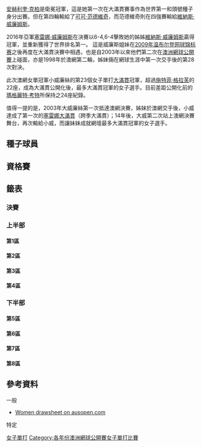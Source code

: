 {{inappropriate tone|time=2017-01-29T07:37:31+00:00}}
{{unreferenced|time=2017-01-29T07:36:53+00:00}}
{{Infobox Tennis Grand Slam events|2017|澳洲網球公開賽|
| champ  = {{flagicon|USA}} [[塞雷娜·威廉姆斯|塞雷娜·威廉姆斯]]
| runner = {{flagicon|USA}} [[维纳斯·威廉姆斯|维纳斯·威廉姆斯]]
| score = 6–4, 6–4
| before_name = 澳洲網球公開賽女子單打比賽
| after_name = 澳洲網球公開賽女子單打比賽}}

{{main|2017年澳洲網球公開賽}}

[[安赫利奎·克柏|安赫利奎·克柏]]是衛冕冠軍，這是她第一次在大滿貫賽事作為世界第一和頭號種子身分出賽。但在第四輪輸給了[[可可·范德維奇|可可·范德維奇]]，而范德維奇則在四強賽輸給[[維納斯·威廉姆斯|維納斯·威廉姆斯]]。 

2016年亞軍[[塞雷娜·威廉姆斯|塞雷娜·威廉姆斯]]在決賽以6-4,6-4擊敗她的姊姊[[維納斯·威廉姆斯|維納斯·威廉姆斯]]贏得冠軍，並重新獲得了世界排名第一。 這是威廉斯姐妹在[[2009年温布尔登网球锦标赛|2009年温布尔登网球锦标赛]]之後再度在大滿貫決賽中相遇，也是自2003年以來他們第二次在[[澳洲網球公開賽|澳洲網球公開賽]]上碰面，亦是1998年於澳網第二輪，姊妹倆在網球生涯中第一次交手後的第28次對決。

此次澳網女單冠軍小威廉絲的第23個女子單打[[大滿貫|大滿貫]]冠軍，超過[[施特菲·格拉芙|施特菲·格拉芙]]的22座，成為大滿貫公開化後，最多大滿貫冠軍的女子選手。目前差距公開化前的[[瑪格麗特·考特|瑪格麗特·考特]]所保持之24座紀錄。

值得一提的是，2003年大威廉絲第一次抵達澳網決賽，姊妹於澳網交手後，小威達成了第一次的[[塞雷娜大滿貫|塞雷娜大滿貫]]（跨季大滿貫）；14年後，大威第二次站上澳網決賽舞台，再次輸給小威，而讓妹妹成就網壇最多大滿貫冠軍的女子選手。

== 種子球員 ==
{{columns-list|2|
{{seeds|1|1}} {{flagicon|GER}} [[安赫利奎·克柏|安赫利奎·克柏]] ''(第四輪)''
{{seeds|2|8}} {{flagicon|USA}} '''[[塞雷娜·威廉姆斯|塞雷娜·威廉姆斯]]''' '''(冠軍)'''
{{seeds|3|6}} {{flagicon|POL}} [[阿格涅什卡·拉德萬斯卡|阿格涅什卡·拉德萬斯卡]] ''(第二輪)''
{{seeds|4|3}} {{flagicon|ROU}} [[西莫娜·哈莉普|西莫娜·哈莉普]] ''(第一輪)''
{{seeds|5|5}} {{flagicon|CZE}} [[卡羅萊娜·普利斯科娃|卡羅萊娜·普利斯科娃]] ''(八強)''
{{seeds|6|7}} {{flagicon|SVK}} [[多米尼卡·席布可娃|多米尼卡·席布可娃]] ''(第三輪)''
{{seeds|7|2}} {{flagicon|ESP}} [[加比涅·穆古魯薩|加比涅·穆古魯薩]] ''(八強)
{{seeds|8|4}} {{flagicon|RUS}} [[斯維特拉娜·庫茲涅佐娃|斯維特拉娜·庫茲涅佐娃]] ''(第四輪)''
{{seeds|9|7}} {{flagicon|GBR}} [[約翰娜·康塔|約翰娜·康塔]] ''(八強)
{{seeds|10|2}} {{flagicon|ESP}} [[卡拉·蘇亞雷斯·納凡諾|卡拉·蘇亞雷斯·納凡諾]] ''(第二輪)''
{{seeds|11|4}} {{flagicon|UKR}} [[伊莉娜·斯維托莉娜|伊莉娜·斯維托莉娜]] ''(第三輪)''
{{seeds|12|5}} {{flagicon|SUI}} [[迪美雅·芭辛絲姬|迪美雅·芭辛絲姬]] ''(第三輪)''
{{seeds|13|3}} {{flagicon|USA}} [[維納斯·威廉姆斯|維納斯·威廉姆斯]] ''(亞軍)''
{{seeds|14|6}} {{flagicon|RUS}} [[艾蓮娜·費絲蓮娜|艾蓮娜·費絲蓮娜]] ''(第三輪)''
{{seeds|15|1}} {{flagicon|ITA}} [[羅貝塔·文琪|羅貝塔·文琪]] ''(第一輪)''
{{seeds|16|8}} {{flagicon|CZE}} [[巴博拉·斯特里科娃|巴博拉·斯特里科娃]] ''(第四輪)''

{{seeds|17|7}} {{flagicon|DEN}} [[卡洛琳·瓦芝妮雅琪|卡洛琳·瓦芝妮雅琪]] ''(第三輪)''
{{seeds|18|6}} {{flagicon|AUS}} [[薩曼莎·斯托瑟|薩曼莎·斯托瑟]] ''(第一輪)''
{{seeds|19|3}} {{flagicon|NED}} [[基基·貝爾騰斯|基基·貝爾騰斯]] ''(第一輪)''
{{seeds|20|2}} {{flagicon|CHN}} [[張帥|張帥]] ''(第二輪)''
{{seeds|21|8}} {{flagicon|FRA}} [[卡羅琳·加西婭|卡羅琳·加西婭]] ''(第三輪)''
{{seeds|22|5}} {{flagicon|AUS}} [[達里婭·加夫里洛娃|達里婭·加夫里洛娃]] ''(第四輪)''
{{seeds|23|1}} {{flagicon|RUS}} [[黛莉亞·卡薩特金娜|黛莉亞·卡薩特金娜]] ''(第一輪)''
{{seeds|24|4}} {{flagicon|RUS}} [[安娜斯塔西亞·帕夫柳琴科娃|安娜斯塔西亞·帕夫柳琴科娃]] ''(八強)''
{{seeds|25|8}} {{flagicon|HUN}} [[蒂姆亞·巴波絲|蒂姆亞·巴波絲]] ''(第一輪)
{{seeds|26|4}} {{flagicon|GER}} [[蘿拉·西格蒙德|蘿拉·西格蒙德]] ''(第一輪)''
{{seeds|27|1}} {{flagicon|ROU}} [[伊琳娜-卡梅利亞·貝古|伊琳娜-卡梅利亞·貝古]] ''(第二輪)''
{{seeds|28|6}} {{flagicon|FRA}} [[阿莉澤·科內特|阿莉澤·科內特]] ''(第二輪)''
{{seeds|29|3}} {{flagicon|PUR}} [[莫妮卡·普格|莫妮卡·普格]] ''(第二輪)''
{{seeds|30|7}} {{flagicon|RUS}} [[葉卡捷琳娜·馬卡洛娃|葉卡捷琳娜·馬卡洛娃]] ''(第四輪)''
{{seeds|31|5}} {{flagicon|KAZ}} [[尤利婭·普丁塞瓦|尤利婭·普丁塞瓦]] ''(第二輪)''
{{seeds|32|2}} {{flagicon|LAT}} [[安娜絲塔西卓·希瓦妥娃|安娜絲塔西卓·希瓦妥娃]] ''(第三輪)''
}}

{{種子說明}}

== 資格賽 ==
{{main|2017年澳洲網球公開賽女子單打資格賽}}

== 籤表 ==
{{Draw key}}

=== 決賽 ===
{{8TeamBracket-Tennis3
| RD1=八強
| RD2=四強
| RD3=決賽
|team-width=175

|RD1-seed1=
|RD1-team1='''{{flagicon|USA}} [[可可·范德維奇|可可·范德維奇]]'''
|RD1-score1-1='''6'''
|RD1-score1-2='''6'''
|RD1-score1-3=
|RD1-seed2=7
|RD1-team2={{flagicon|ESP}} [[加比涅·穆古魯薩|加比涅·穆古魯薩]]
|RD1-score2-1=4
|RD1-score2-2=0
|RD1-score2-3=

|RD1-seed3=13
|RD1-team3='''{{flagicon|USA}} [[維納斯·威廉姆斯|維納斯·威廉姆斯]]'''
|RD1-score3-1='''6'''
|RD1-score3-2='''7<sup>7</sup>'''
|RD1-score3-3=
|RD1-seed4=24
|RD1-team4={{nowrap|{{flagicon|RUS}} [[安娜斯塔西亞·帕夫柳琴科娃|安娜斯塔西亞·帕夫柳琴科娃]]}}
|RD1-score4-1=4
|RD1-score4-2=6<sup>3</sup>
|RD1-score4-3=

|RD1-seed5=5
|RD1-team5={{flagicon|CZE}} [[卡羅萊娜·普利斯科娃|卡羅萊娜·普利斯科娃]]
|RD1-score5-1=4
|RD1-score5-2='''6'''
|RD1-score5-3=4
|RD1-seed6=
|RD1-team6='''{{nowrap|{{flagicon|CRO}} [[米里亞娜·魯西琪-巴羅尼|米里亞娜·魯西琪-巴羅尼]]}}'''
|RD1-score6-1='''6'''
|RD1-score6-2=3
|RD1-score6-3='''6'''

|RD1-seed7=9
|RD1-team7={{flagicon|GBR}} [[約翰娜·康塔|約翰娜·康塔]]
|RD1-score7-1=2
|RD1-score7-2=3
|RD1-score7-3=
|RD1-seed8=2
|RD1-team8='''{{flagicon|USA}} [[塞雷娜·威廉姆斯|塞雷娜·威廉姆斯]]'''
|RD1-score8-1='''6'''
|RD1-score8-2='''6'''
|RD1-score8-3=

|RD2-seed1=
|RD2-team1={{flagicon|USA}} [[可可·范德維奇|可可·范德維奇]]
|RD2-score1-1='''7<sup>7</sup>'''
|RD2-score1-2=2
|RD2-score1-3=3
|RD2-seed2=13
|RD2-team2='''{{flagicon|USA}} [[維納斯·威廉姆斯|維納斯·威廉姆斯]]'''
|RD2-score2-1=6<sup>3</sup>
|RD2-score2-2='''6'''
|RD2-score2-3='''6'''

|RD2-seed3=
|RD2-team3={{nowrap|{{flagicon|CRO}} [[米里亞娜·魯西琪-巴羅尼|米里亞娜·魯西琪-巴羅尼]]}}
|RD2-score3-1=2
|RD2-score3-2=1
|RD2-score3-3=
|RD2-seed4=2
|RD2-team4='''{{flagicon|USA}} [[塞雷娜·威廉姆斯|塞雷娜·威廉姆斯]]'''
|RD2-score4-1='''6'''
|RD2-score4-2='''6'''
|RD2-score4-3=

|RD3-seed1=13
|RD3-team1={{flagicon|USA}} [[維納斯·威廉姆斯|維納斯·威廉姆斯]]
|RD3-score1-1=4
|RD3-score1-2=4
|RD3-score1-3=
|RD3-seed2=2
|RD3-team2='''{{flagicon|USA}} [[塞雷娜·威廉姆斯|塞雷娜·威廉姆斯]]'''
|RD3-score2-1='''6'''
|RD3-score2-2='''6'''
|RD3-score2-3=
}}
=== 上半部 ===

==== 第1區 ====
{{16TeamBracket-Compact-Tennis3
| RD1=第一輪
| RD2=第二輪
| RD3=第三輪
| RD4=第四輪

| RD1-seed01=1
| RD1-team01='''{{flagicon|GER}} [[安赫利奎·克柏|安赫利奎·克柏]]'''
| RD1-score01-1='''6'''
| RD1-score01-2=5
| RD1-score01-3='''6'''
| RD1-seed02=
| RD1-team02={{flagicon|UKR}} [[莉希亞·朱蓮科|莉希亞·朱蓮科]]
| RD1-score02-1=2
| RD1-score02-2='''7'''
| RD1-score02-3=2

| RD1-seed03=Q
| RD1-team03={{flagicon|JPN}} [[穂積繪莉|穂積繪莉]]
| RD1-score03-1=5
| RD1-score03-2=6<sup>6</sup>
| RD1-score03-3=
| RD1-seed04=
| RD1-team04='''{{flagicon|GER}} [[Carina_Witthöft|C Witthöft]]'''
| RD1-score04-1='''7'''
| RD1-score04-2='''7<sup>8</sup>'''
| RD1-score04-3=

| RD1-seed05=
| RD1-team05='''{{flagicon|CZE}} [[克莉絲緹娜·普利斯科娃|克莉絲緹娜·普利斯科娃]]'''
| RD1-score05-1='''6'''
| RD1-score05-2=2
| RD1-score05-3='''6'''
| RD1-seed06=
| RD1-team06={{flagicon|SUI}} [[維多莉亞·格魯比奇|維多莉亞·格魯比奇]]
| RD1-score06-1=3
| RD1-score06-2='''6'''
| RD1-score06-3=4

| RD1-seed07=
| RD1-team07={{flagicon|KAZ}} [[雅羅斯拉娃·施韋多娃|雅羅斯拉娃·施韋多娃]]
| RD1-score07-1='''7'''
| RD1-score07-2=3
| RD1-score07-3=4
| RD1-seed08=27
| RD1-team08='''{{flagicon|ROU}} [[伊琳娜-卡梅利亞·貝古|伊琳娜-卡梅利亞·貝古]]'''
| RD1-score08-1=5
| RD1-score08-2='''6'''
| RD1-score08-3='''6'''

| RD1-seed09=23
| RD1-team09={{flagicon|RUS}} [[黛莉亞·卡薩特金娜|黛莉亞·卡薩特金娜]]
| RD1-score09-1=0
| RD1-score09-2=6<sup>5</sup>
| RD1-score09-3=
| RD1-seed10=
| RD1-team10='''{{flagicon|CHN}} [[彭帥|彭帥]]'''
| RD1-score10-1='''6'''
| RD1-score10-2='''7<sup>7</sup>'''
| RD1-score10-3=

| RD1-seed11=
| RD1-team11={{flagicon|USA}} [[露意莎·基里科|露意莎·基里科]]
| RD1-score11-1=0
| RD1-score11-2=4
| RD1-score11-3=
| RD1-seed12=
| RD1-team12='''{{flagicon|CAN}} [[尤金妮·布夏德|尤金妮·布夏德]]'''
| RD1-score12-1='''6'''
| RD1-score12-2='''6'''
| RD1-score12-3=

| RD1-seed13=
| RD1-team13='''{{flagicon|FRA}} [[保琳·巴曼迪耶|保琳·巴曼迪耶]]'''
| RD1-score13-1='''7'''
| RD1-score13-2='''7'''
| RD1-score13-3=
| RD1-seed14=
| RD1-team14={{flagicon|JPN}} [[土居美咲|土居美咲]]
| RD1-score14-1=5
| RD1-score14-2=5
| RD1-score14-3=

| RD1-seed15=
| RD1-team15='''{{nowrap|{{flagicon|USA}} [[可可·范德維奇|可可·范德維奇]]}}'''
| RD1-score15-1='''6'''
| RD1-score15-2='''7<sup>7</sup>'''
| RD1-score15-3=
| RD1-seed16=15
| RD1-team16={{flagicon|ITA}} [[羅貝塔·文琪|羅貝塔·文琪]]
| RD1-score16-1=1
| RD1-score16-2=6<sup>3</sup>
| RD1-score16-3=

| RD2-seed01=1
| RD2-team01='''{{flagicon|GER}} [[安赫利奎·克柏|安赫利奎·克柏]]'''
| RD2-score01-1='''6'''
| RD2-score01-2=6<sup>3</sup>
| RD2-score01-3='''6'''
| RD2-seed02=
| RD2-team02={{flagicon|GER}} [[Carina_Witthöft|Carina Witthöft]]
| RD2-score02-1=2
| RD2-score02-2='''7<sup>7</sup>'''
| RD2-score02-3=2

| RD2-seed03=
| RD2-team03='''{{flagicon|CZE}} [[克莉絲緹娜·普利斯科娃|克莉絲緹娜·普利斯科娃]]'''
| RD2-score03-1='''6'''
| RD2-score03-2='''7<sup>10</sup>'''
| RD2-score03-3=
| RD2-seed04=27
| RD2-team04={{flagicon|ROU}} [[伊琳娜-卡梅利亞·貝古|伊琳娜-卡梅利亞·貝古]]
| RD2-score04-1=4
| RD2-score04-2=6<sup>8</sup>
| RD2-score04-3=

| RD2-seed05=
| RD2-team05={{flagicon|CHN}} [[彭帥|彭帥]]
| RD2-score05-1=6<sup>5</sup>
| RD2-score05-2=2
| RD2-score05-3=
| RD2-seed06=
| RD2-team06='''{{flagicon|CAN}} [[尤金妮·布夏德|尤金妮·布夏德]]'''
| RD2-score06-1='''7<sup>7</sup>'''
| RD2-score06-2='''6'''
| RD2-score06-3=

| RD2-seed07=
| RD2-team07={{flagicon|FRA}} [[保琳·巴曼迪耶|保琳·巴曼迪耶]]
| RD2-score07-1=4
| RD2-score07-2=6<sup>5</sup>
| RD2-score07-3=
| RD2-seed08=
| RD2-team08='''{{nowrap|{{flagicon|USA}} [[可可·范德維奇|可可·范德維奇]]}}'''
| RD2-score08-1='''6'''
| RD2-score08-2='''7<sup>7</sup>'''
| RD2-score08-3=

| RD3-seed01=1
| RD3-team01='''{{flagicon|GER}} [[安赫利奎·克柏|安赫利奎·克柏]]'''
| RD3-score01-1='''6'''
| RD3-score01-2='''6'''
| RD3-score01-3=
| RD3-seed02=
| RD3-team02={{flagicon|CZE}} [[克莉絲緹娜·普利斯科娃|克莉絲緹娜·普利斯科娃]]
| RD3-score02-1=0
| RD3-score02-2=4
| RD3-score02-3=

| RD3-seed03=
| RD3-team03={{flagicon|CAN}} [[尤金妮·布夏德|尤金妮·布夏德]]
| RD3-score03-1=4
| RD3-score03-2='''6'''
| RD3-score03-3=5
| RD3-seed04=
| RD3-team04='''{{nowrap|{{flagicon|USA}} [[可可·范德維奇|可可·范德維奇]]}}'''
| RD3-score04-1='''6'''
| RD3-score04-2=3
| RD3-score04-3='''7'''

| RD4-seed01=1
| RD4-team01={{flagicon|GER}} [[安赫利奎·克柏|安赫利奎·克柏]]
| RD4-score01-1=2
| RD4-score01-2=3
| RD4-score01-3=
| RD4-seed02=
| RD4-team02='''{{nowrap|{{flagicon|USA}} [[可可·范德維奇|可可·范德維奇]]}}'''
| RD4-score02-1='''6'''
| RD4-score02-2='''6'''
| RD4-score02-3=
}}

==== 第2區 ====
{{16TeamBracket-Compact-Tennis3
| RD1=第一輪
| RD2=第二輪
| RD3=第三輪
| RD4={{nowrap|第四輪}}

| RD1-seed01=10
| RD1-team01='''{{nowrap|{{flagicon|ESP}} [[卡拉·蘇亞雷斯·納凡諾|卡拉·蘇亞雷斯·納凡諾]]}}
| RD1-score01-1='''6'''
| RD1-score01-2='''6'''
| RD1-score01-3=
| RD1-seed02=
| RD1-team02={{flagicon|SVK}} [[亞娜·切佩洛娃|亞娜·切佩洛娃]]
| RD1-score02-1=2
| RD1-score02-2=2
| RD1-score02-3=

| RD1-seed03=
| RD1-team03={{flagicon|RUS}} [[Irina_Khromacheva|I Khromacheva]]
| RD1-score03-1=2
| RD1-score03-2=1
| RD1-score03-3=
| RD1-seed04=
| RD1-team04='''{{flagicon|ROU}} [[索拉納·克斯蒂|索拉納·克斯蒂]]
| RD1-score04-1='''6'''
| RD1-score04-2='''6'''
| RD1-score04-3=

| RD1-seed05=
| RD1-team05='''{{flagicon|USA}} [[艾莉森·芮絲克|艾莉森·芮絲克]]'''
| RD1-score05-1='''7'''
| RD1-score05-2='''6'''
| RD1-score05-3=
| RD1-seed06=
| RD1-team06={{flagicon|USA}} [[麥迪遜·布倫格爾|麥迪遜·布倫格爾]]
| RD1-score06-1=5
| RD1-score06-2=3
| RD1-score06-3=

| RD1-seed07=Q
| RD1-team07={{flagicon|BLR}} [[艾莉克珊德拉·薩諾維琪|艾莉克珊德拉·薩諾維琪]]
| RD1-score07-1=0
| RD1-score07-2=3
| RD1-score07-3=
| RD1-seed08=20
| RD1-team08='''{{flagicon|CHN}} [[張帥|張帥]]'''
| RD1-score08-1='''6'''
| RD1-score08-2='''6'''
| RD1-score08-3=

| RD1-seed09=32
| RD1-team09='''{{flagicon|LAT}} [[安娜絲塔西卓·希瓦妥娃|安娜絲塔西卓·希瓦妥娃]]
| RD1-score09-1='''6'''
| RD1-score09-2=0
| RD1-score09-3=
| RD1-seed10=
| RD1-team10={{flagicon|JPN}} [[日比野菜緒|日比野菜緒]]
| RD1-score10-1=4
| RD1-score10-2=0<sup>r</sup>
| RD1-score10-3=

| RD1-seed11=
| RD1-team11='''{{flagicon|SVK}} [[克里斯蒂娜·庫克娃|克里斯蒂娜·庫克娃]]'''
| RD1-score11-1='''6'''
| RD1-score11-2='''6'''
| RD1-score11-3=
| RD1-seed12=
| RD1-team12={{flagicon|USA}} [[姬絲汀娜·麥海爾|姬絲汀娜·麥海爾]]
| RD1-score12-1=4
| RD1-score12-2=0
| RD1-score12-3=

| RD1-seed13=
| RD1-team13='''{{flagicon|USA}} [[薩曼莎·克勞福德|薩曼莎·克勞福德]]'''
| RD1-score13-1=4
| RD1-score13-2='''6'''
| RD1-score13-3='''6'''
| RD1-seed14= 
| RD1-team14={{flagicon|USA}} [[勞倫·戴維斯|勞倫·戴維斯]]
| RD1-score14-1='''6'''
| RD1-score14-2=3
| RD1-score14-3=0

| RD1-seed15=
| RD1-team15={{flagicon|NZL}} [[瑪莉娜·伊蘭科維奇|瑪莉娜·伊蘭科維奇]]
| RD1-score15-1=5
| RD1-score15-2=4
| RD1-score15-3=
| RD1-seed16=7
| RD1-team16='''{{flagicon|ESP}} [[加比涅·穆古魯薩|加比涅·穆古魯薩]]'''
| RD1-score16-1='''7'''
| RD1-score16-2='''6'''
| RD1-score16-3=

| RD2-seed01=10
| RD2-team01={{nowrap|{{flagicon|ESP}} [[卡拉·蘇亞雷斯·納凡諾|卡拉·蘇亞雷斯·納凡諾]]}}
| RD2-score01-1=6<sup>1</sup>
| RD2-score01-2=3
| RD2-score01-3=
| RD2-seed02=
| RD2-team02='''{{flagicon|ROU}} [[索拉納·克斯蒂|索拉納·克斯蒂]]'''
| RD2-score02-1='''7<sup>7</sup>'''
| RD2-score02-2='''6'''
| RD2-score02-3=

| RD2-seed03=
| RD2-team03='''{{flagicon|USA}} [[艾莉森·芮絲克|艾莉森·芮絲克]]'''
| RD2-score03-1='''7<sup>9</sup>'''
| RD2-score03-2=4
| RD2-score03-3='''6'''
| RD2-seed04=20
| RD2-team04={{flagicon|CHN}} [[張帥|張帥]]
| RD2-score04-1=6<sup>7</sup>
| RD2-score04-2='''6'''
| RD2-score04-3=1

| RD2-seed05=32
| RD2-team05='''{{flagicon|LAT}} [[安娜絲塔西卓·希瓦妥娃|安娜絲塔西卓·希瓦妥娃]]'''
| RD2-score05-1='''6'''
| RD2-score05-2='''6'''
| RD2-score05-3=
| RD2-seed06=
| RD2-team06={{flagicon|SVK}} [[克里斯蒂娜·庫克娃|克里斯蒂娜·庫克娃]]
| RD2-score06-1=3
| RD2-score06-2=4
| RD2-score06-3=

| RD2-seed07=
| RD2-team07={{flagicon|USA}} [[薩曼莎·克勞福德|薩曼莎·克勞福德]]
| RD2-score07-1=5
| RD2-score07-2=4
| RD2-score07-3=
| RD2-seed08=7
| RD2-team08='''{{flagicon|ESP}} [[加比涅·穆古魯薩|加比涅·穆古魯薩]]'''
| RD2-score08-1='''7'''
| RD2-score08-2='''6'''
| RD2-score08-3=

| RD3-seed01=
| RD3-team01='''{{flagicon|ROU}} [[索拉納·克斯蒂|索拉納·克斯蒂]]'''
| RD3-score01-1='''6'''
| RD3-score01-2='''7<sup>7</sup>'''
| RD3-score01-3=
| RD3-seed02=
| RD3-team02={{flagicon|USA}} [[艾莉森·芮絲克|艾莉森·芮絲克]]
| RD3-score02-1=2
| RD3-score02-2=6<sup>2</sup>
| RD3-score02-3=

| RD3-seed03=32
| RD3-team03={{flagicon|LAT}} [[安娜絲塔西卓·希瓦妥娃|安娜絲塔西卓·希瓦妥娃]]
| RD3-score03-1=4
| RD3-score03-2=2
| RD3-score03-3=
| RD3-seed04=7
| RD3-team04='''{{flagicon|ESP}} [[加比涅·穆古魯薩|加比涅·穆古魯薩]]'''
| RD3-score04-1='''6'''
| RD3-score04-2='''6'''
| RD3-score04-3=

| RD4-seed01=
| RD4-team01={{flagicon|ROU}} [[索拉納·克斯蒂|索拉納·克斯蒂]]
| RD4-score01-1=2
| RD4-score01-2=3
| RD4-score01-3=
| RD4-seed02=7
| RD4-team02='''{{flagicon|ESP}} [[加比涅·穆古魯薩|加比涅·穆古魯薩]]'''
| RD4-score02-1='''6'''
| RD4-score02-2='''6'''
| RD4-score02-3=
}}
==== 第3區 ====
{{16TeamBracket-Compact-Tennis3
| RD1=第一輪
| RD2=第二輪
| RD3=第三輪
| RD4=第四輪

| RD1-seed01=4
| RD1-team01={{flagicon|ROU}} [[西莫娜·哈莉普|西莫娜·哈莉普]]
| RD1-score01-1=3
| RD1-score01-2=1
| RD1-score01-3=
| RD1-seed02=
| RD1-team02='''{{flagicon|USA}} [[謝爾比·羅傑斯|謝爾比·羅傑斯]]'''
| RD1-score02-1='''6'''
| RD1-score02-2='''6'''
| RD1-score02-3=

| RD1-seed03=WC
| RD1-team03='''{{flagicon|AUS}} [[阿什莉·巴蒂|阿什莉·巴蒂]]'''
| RD1-score03-1='''6'''
| RD1-score03-2='''7'''
| RD1-score03-3=
| RD1-seed04=
| RD1-team04={{flagicon|GER}} [[安妮卡·貝克|安妮卡·貝克]]
| RD1-score04-1=4
| RD1-score04-2=5
| RD1-score04-3=

| RD1-seed05=Q
| RD1-team05='''{{flagicon|GER}} [[莫娜·巴特爾|莫娜·巴特爾]]'''
| RD1-score05-1='''6'''
| RD1-score05-2='''7<sup>7</sup>'''
| RD1-score05-3=
| RD1-seed06=WC
| RD1-team06={{flagicon|AUS}} [[Destanee_Aiava|Destanee Aiava]]
| RD1-score06-1=3
| RD1-score06-2=6<sup>4</sup>
| RD1-score06-3=

| RD1-seed07=
| RD1-team07={{flagicon|ROU}} [[帕翠夏·瑪麗亞·蒂吉|帕翠夏·瑪麗亞·蒂吉]]
| RD1-score07-1=0
| RD1-score07-2=1
| RD1-score07-3=
| RD1-seed08=29
| RD1-team08='''{{flagicon|PUR}} [[莫妮卡·普格|莫妮卡·普格]]'''
| RD1-score08-1='''6'''
| RD1-score08-2='''6'''
| RD1-score08-3=

| RD1-seed09=19
| RD1-team09={{flagicon|NED}} [[基基·貝爾騰斯|基基·貝爾騰斯]]
| RD1-score09-1=5
| RD1-score09-2=6<sup>5</sup>
| RD1-score09-3=
| RD1-seed10=
| RD1-team10='''{{flagicon|USA}} [[瓦拉瓦拉·勒普琴科|瓦拉瓦拉·勒普琴科]]'''
| RD1-score10-1='''7'''
| RD1-score10-2='''7<sup>7</sup>'''
| RD1-score10-3=

| RD1-seed11=
| RD1-team11='''{{flagicon|CHN}} [[段瑩瑩|段瑩瑩]]'''
| RD1-score11-1='''6'''
| RD1-score11-2='''6'''
| RD1-score11-3=
| RD1-seed12=Q
| RD1-team12={{flagicon|SVK}} [[Rebecca_Šramková|Rebecca Šramková]]
| RD1-score12-1=3
| RD1-score12-2=4
| RD1-score12-3=

| RD1-seed13=Q
| RD1-team13='''{{flagicon|SUI}} [[史蒂芬妮·沃格勒|史蒂芬妮·沃格勒]]'''
| RD1-score13-1=2
| RD1-score13-2='''6'''
| RD1-score13-3='''6'''
| RD1-seed14=
| RD1-team14={{flagicon|JPN}} [[奈良久留美|奈良久留美]]
| RD1-score14-1='''6'''
| RD1-score14-2=2
| RD1-score14-3=3

| RD1-seed15=
| RD1-team15={{flagicon|UKR}} [[卡捷琳娜·科斯洛娃|卡捷琳娜·科斯洛娃]]
| RD1-score15-1=6<sup>5</sup>
| RD1-score15-2=5
| RD1-score15-3=
| RD1-seed16=13
| RD1-team16='''{{flagicon|USA}} [[大威廉絲|大威廉絲]]'''
| RD1-score16-1='''7<sup>7</sup>'''
| RD1-score16-2='''7'''
| RD1-score16-3=

| RD2-seed01=
| RD2-team01={{flagicon|USA}} [[謝爾比·羅傑斯|謝爾比·羅傑斯]]
| RD2-score01-1=5
| RD2-score01-2=1
| RD2-score01-3=
| RD2-seed02=WC
| RD2-team02={{flagicon|AUS}} '''[[阿什莉·巴蒂|阿什莉·巴蒂]]'''
| RD2-score02-1='''7'''
| RD2-score02-2='''6'''
| RD2-score02-3=

| RD2-seed03=Q
| RD2-team03='''{{flagicon|GER}} [[莫娜·巴特爾|莫娜·巴特爾]]'''
| RD2-score03-1='''6'''
| RD2-score03-2='''6'''
| RD2-score03-3=
| RD2-seed04=29
| RD2-team04={{flagicon|PUR}} [[莫妮卡·普格|莫妮卡·普格]]
| RD2-score04-1=4
| RD2-score04-2=4
| RD2-score04-3=

| RD2-seed05=
| RD2-team05={{flagicon|USA}} [[瓦拉瓦拉·勒普琴科|瓦拉瓦拉·勒普琴科]]
| RD2-score05-1=1
| RD2-score05-2='''6'''
| RD2-score05-3=8
| RD2-seed06=
| RD2-team06='''{{flagicon|CHN}} [[段瑩瑩|段瑩瑩]]'''
| RD2-score06-1='''6'''
| RD2-score06-2=3
| RD2-score06-3='''10'''

| RD2-seed07=Q
| RD2-team07={{flagicon|SUI}} [[史蒂芬妮·沃格勒|史蒂芬妮·沃格勒]]
| RD2-score07-1=3
| RD2-score07-2=2
| RD2-score07-3=
| RD2-seed08=13
| RD2-team08='''{{flagicon|USA}} [[大威廉絲|大威廉絲]]'''
| RD2-score08-1='''6'''
| RD2-score08-2='''6'''
| RD2-score08-3=

| RD3-seed01=WC
| RD3-team01={{flagicon|AUS}} [[阿什莉·巴蒂|阿什莉·巴蒂]]
| RD3-score01-1=4
| RD3-score01-2='''6'''
| RD3-score01-3=3
| RD3-seed02=Q
| RD3-team02='''{{flagicon|GER}} [[莫娜·巴特爾|莫娜·巴特爾]]'''
| RD3-score02-1='''6'''
| RD3-score02-2=3
| RD3-score02-3='''6'''

| RD3-seed03=
| RD3-team03={{flagicon|CHN}} [[段瑩瑩|段瑩瑩]]
| RD3-score03-1=1
| RD3-score03-2=0
| RD3-score03-3=
| RD3-seed04=13
| RD3-team04='''{{flagicon|USA}} [[大威廉絲|大威廉絲]]'''
| RD3-score04-1='''6'''
| RD3-score04-2='''6'''
| RD3-score04-3=

| RD4-seed01=Q
| RD4-team01={{flagicon|GER}} [[莫娜·巴特爾|莫娜·巴特爾]]
| RD4-score01-1=3
| RD4-score01-2=5
| RD4-score01-3=
| RD4-seed02=13
| RD4-team02='''{{flagicon|USA}} [[大威廉絲|大威廉絲]]'''
| RD4-score02-1='''6'''
| RD4-score02-2='''7'''
| RD4-score02-3=
}}

==== 第4區 ====
{{16TeamBracket-Compact-Tennis3
| RD1=第一輪
| RD2=第二輪
| RD3=第三輪
| RD4=第四輪

| RD1-seed01=11
| RD1-team01='''{{flagicon|UKR}} [[伊莉娜·斯維托莉娜|伊莉娜·斯維托莉娜]]'''
| RD1-score01-1='''6'''
| RD1-score01-2='''6'''
| RD1-score01-3=
| RD1-seed02=PR
| RD1-team02={{flagicon|KAZ}} [[卡麗娜·沃斯科波娃|卡麗娜·沃斯科波娃]]
| RD1-score02-1=0
| RD1-score02-2=2
| RD1-score02-3=

| RD1-seed03= 
| RD1-team03={{flagicon|ITA}} [[弗蘭切斯卡·斯基亞沃內|弗蘭切斯卡·斯基亞沃內]]
| RD1-score03-1=2
| RD1-score03-2=4
| RD1-score03-3=
| RD1-seed04=Q
| RD1-team04='''{{flagicon|USA}} [[茱莉亞·保莎娜|茱莉亞·保莎娜]]'''
| RD1-score04-1='''6'''
| RD1-score04-2='''6'''
| RD1-score04-3=

| RD1-seed05=
| RD1-team05={{flagicon|USA}} [[金久慈|金久慈]]
| RD1-score05-1=3
| RD1-score05-2=2
| RD1-score05-3=
| RD1-seed06=Q
| RD1-team06='''{{flagicon|RUS}} [[Natalia_Vikhlyantseva|Natalia Vikhlyantseva]]'''
| RD1-score06-1='''6'''
| RD1-score06-2='''6'''
| RD1-score06-3=

| RD1-seed07=
| RD1-team07={{flagicon|RUS}} [[葉芙戈尼亞·羅迪娜|葉芙戈尼亞·羅迪娜]]
| RD1-score07-1=1
| RD1-score07-2=6<sup>2</sup>
| RD1-score07-3=
| RD1-seed08=24
| RD1-team08='''{{nowrap|{{flagicon|RUS}} [[安娜斯塔西亞·帕夫柳琴科娃|安娜斯塔西亞·帕夫柳琴科娃]]}}'''
| RD1-score08-1='''6'''
| RD1-score08-2='''7<sup>7</sup>'''
| RD1-score08-3=

| RD1-seed09=26
| RD1-team09={{flagicon|GER}} [[蘿拉·西格蒙德|蘿拉·西格蒙德]]
| RD1-score09-1=1
| RD1-score09-2='''6'''
| RD1-score09-3=4
| RD1-seed10=
| RD1-team10='''{{flagicon|SRB}} [[耶萊娜·揚科維奇|耶萊娜·揚科維奇]]'''
| RD1-score10-1='''6'''
| RD1-score10-2=1
| RD1-score10-3='''6'''

| RD1-seed11=
| RD1-team11={{flagicon|CZE}} [[凱特琳娜·絲妮柯娃|凱特琳娜·絲妮柯娃]]
| RD1-score11-1='''6'''
| RD1-score11-2=3
| RD1-score11-3=4
| RD1-seed12=
| RD1-team12='''{{flagicon|GER}} [[尤莉亞·戈格斯|尤莉亞·戈格斯]]'''
| RD1-score12-1=3
| RD1-score12-2='''6'''
| RD1-score12-3='''6'''

| RD1-seed13=PR
| RD1-team13={{flagicon|USA}} [[安娜·塔提什維利|安娜·塔提什維利]]
| RD1-score13-1=4
| RD1-score13-2=3
| RD1-score13-3=
| RD1-seed14=WC
| RD1-team14='''{{flagicon|AUS}} [[Jaimee_Fourlis|J Fourlis]]'''
| RD1-score14-1='''6'''
| RD1-score14-2='''6'''
| RD1-score14-3=

| RD1-seed15=
| RD1-team15={{flagicon|COL}} [[馬里亞納·杜克-馬里諾|馬里亞納·杜克-馬里諾]]
| RD1-score15-1=0
| RD1-score15-2=1
| RD1-score15-3=
| RD1-seed16=8
| RD1-team16='''{{flagicon|RUS}} [[斯維特拉娜·庫茲涅佐娃|斯維特拉娜·庫茲涅佐娃]]'''
| RD1-score16-1='''6'''
| RD1-score16-2='''6'''
| RD1-score16-3=

| RD2-seed01=11
| RD2-team01='''{{flagicon|UKR}} [[伊莉娜·斯維托莉娜|伊莉娜·斯維托莉娜]]'''
| RD2-score01-1='''6'''
| RD2-score01-2='''6'''
| RD2-score01-3=
| RD2-seed02=Q
| RD2-team02={{flagicon|USA}} [[茱莉亞·保莎娜|茱莉亞·保莎娜]]
| RD2-score02-1=4
| RD2-score02-2=1
| RD2-score02-3=

| RD2-seed03=Q
| RD2-team03={{flagicon|RUS}} [[Natalia_Vikhlyantseva|Natalia Vikhlyantseva]]
| RD2-score03-1=2
| RD2-score03-2=2
| RD2-score03-3=
| RD2-seed04=24
| RD2-team04='''{{nowrap|{{flagicon|RUS}} [[安娜斯塔西亞·帕夫柳琴科娃|安娜斯塔西亞·帕夫柳琴科娃]]}}'''
| RD2-score04-1='''6'''
| RD2-score04-2='''6'''
| RD2-score04-3=

| RD2-seed05=
| RD2-team05='''{{flagicon|SRB}} [[耶萊娜·揚科維奇|耶萊娜·揚科維奇]]'''
| RD2-score05-1='''6'''
| RD2-score05-2='''6'''
| RD2-score05-3=
| RD2-seed06=
| RD2-team06={{flagicon|GER}} [[尤莉亞·戈格斯|尤莉亞·戈格斯]]
| RD2-score06-1=3
| RD2-score06-2=4
| RD2-score06-3=

| RD2-seed07=WC
| RD2-team07={{flagicon|AUS}} [[Jaimee_Fourlis|Jaimee Fourlis]]
| RD2-score07-1=2
| RD2-score07-2=1
| RD2-score07-3=
| RD2-seed08=8
| RD2-team08={{flagicon|RUS}} '''[[斯維特拉娜·庫茲涅佐娃|斯維特拉娜·庫茲涅佐娃]]'''
| RD2-score08-1='''6'''
| RD2-score08-2='''6'''
| RD2-score08-3=

| RD3-seed01=11
| RD3-team01={{flagicon|UKR}} [[伊莉娜·斯維托莉娜|伊莉娜·斯維托莉娜]]
| RD3-score01-1=5
| RD3-score01-2='''6'''
| RD3-score01-3=3
| RD3-seed02=24
| RD3-team02='''{{nowrap|{{flagicon|RUS}} [[安娜斯塔西亞·帕夫柳琴科娃|安娜斯塔西亞·帕夫柳琴科娃]]}}'''
| RD3-score02-1='''7'''
| RD3-score02-2=4
| RD3-score02-3='''6'''

| RD3-seed03=
| RD3-team03={{flagicon|SRB}} [[耶萊娜·揚科維奇|耶萊娜·揚科維奇]]
| RD3-score03-1=4
| RD3-score03-2='''7'''
| RD3-score03-3=7
| RD3-seed04=8
| RD3-team04='''{{flagicon|RUS}} [[斯維特拉娜·庫茲涅佐娃|斯維特拉娜·庫茲涅佐娃]]'''
| RD3-score04-1='''6'''
| RD3-score04-2=5
| RD3-score04-3='''9'''

| RD4-seed01=24
| RD4-team01='''{{nowrap|{{flagicon|RUS}} [[安娜斯塔西亞·帕夫柳琴科娃|安娜斯塔西亞·帕夫柳琴科娃]]}}'''
| RD4-score01-1='''6'''
| RD4-score01-2='''6'''
| RD4-score01-3=
| RD4-seed02=8
| RD4-team02={{flagicon|RUS}} [[斯維特拉娜·庫茲涅佐娃|斯維特拉娜·庫茲涅佐娃]]
| RD4-score02-1=3
| RD4-score02-2=3
| RD4-score02-3=
}}
=== 下半部 ===

==== 第5區 ====
{{16TeamBracket-Compact-Tennis3
| RD1=第一輪
| RD2=第二輪
| RD3=第三輪
| RD4=第四輪

| RD1-seed01=5
| RD1-team01='''{{flagicon|CZE}} [[卡羅萊娜·普利斯科娃|卡羅萊娜·普利斯科娃]]'''
| RD1-score01-1='''6'''
| RD1-score01-2='''6'''
| RD1-score01-3=
| RD1-seed02=
| RD1-team02={{nowrap|{{flagicon|ESP}} [[Sara_Sorribes_Tormo|Sara Sorribes Tormo]]}}
| RD1-score02-1=2
| RD1-score02-2=0
| RD1-score02-3=

| RD1-seed03=Q
| RD1-team03='''{{flagicon|RUS}} [[安娜·布林科娃|安娜·布林科娃]]'''
| RD1-score03-1='''6'''
| RD1-score03-2=4
| RD1-score03-3='''6'''
| RD1-seed04=
| RD1-team04={{flagicon|ROU}} [[莫妮卡·尼古列斯庫|莫妮卡·尼古列斯庫]]
| RD1-score04-1=2
| RD1-score04-2='''6'''
| RD1-score04-3=4

| RD1-seed05=Q
| RD1-team05={{flagicon|CHN}} [[朱琳|朱琳]]
| RD1-score05-1=4
| RD1-score05-2=0
| RD1-score05-3=
| RD1-seed06=
| RD1-team06='''{{flagicon|LAT}} [[耶蓮娜·奧斯塔佩柯|耶蓮娜·奧斯塔佩柯]]'''
| RD1-score06-1='''6'''
| RD1-score06-2='''6'''
| RD1-score06-3=

| RD1-seed07=
| RD1-team07={{flagicon|ESP}} [[拉拉·阿魯阿巴雷納|拉拉·阿魯阿巴雷納]]
| RD1-score07-1=6<sup>7</sup>
| RD1-score07-2=6<sup>10</sup>
| RD1-score07-3=
| RD1-seed08=31
| RD1-team08='''{{flagicon|KAZ}} [[尤利婭·普丁塞瓦|尤利婭·普丁塞瓦]]'''
| RD1-score08-1='''7<sup>9</sup>'''
| RD1-score08-2='''7<sup>12</sup>'''
| RD1-score08-3=

| RD1-seed09=22
| RD1-team09='''{{flagicon|AUS}} [[達里婭·加夫里洛娃|達里婭·加夫里洛娃]]'''
| RD1-score09-1=3
| RD1-score09-2='''6'''
| RD1-score09-3='''7'''
| RD1-seed10=
| RD1-team10={{flagicon|GBR}} [[娜奧米·布羅迪|娜奧米·布羅迪]]
| RD1-score10-1='''6'''
| RD1-score10-2=4
| RD1-score10-3=5

| RD1-seed11=
| RD1-team11='''{{flagicon|CRO}} [[安娜·科紐赫|安娜·科紐赫]]'''
| RD1-score11-1='''6'''
| RD1-score11-2='''6'''
| RD1-score11-3=
| RD1-seed12=
| RD1-team12={{flagicon|FRA}} [[克里斯蒂娜·美拉德諾維奇|克里斯蒂娜·美拉德諾維奇]]
| RD1-score12-1=4
| RD1-score12-2=2
| RD1-score12-3=

| RD1-seed13=
| RD1-team13='''{{flagicon|MNE}} [[丹卡·科維妮奇|丹卡·科維妮奇]]'''
| RD1-score13-1='''6'''
| RD1-score13-2='''6'''
| RD1-score13-3=
| RD1-seed14=
| RD1-team14={{flagicon|CHN}} [[鄭賽賽|鄭賽賽]]
| RD1-score14-1=0
| RD1-score14-2=4
| RD1-score14-3=

| RD1-seed15=
| RD1-team15={{flagicon|ITA}} [[卡米拉·吉奧爾吉|卡米拉·吉奧爾吉]]
| RD1-score15-1=4
| RD1-score15-2='''6'''
| RD1-score15-3=5
| RD1-seed16=12
| RD1-team16='''{{flagicon|SUI}} [[迪美雅·芭辛絲姬|迪美雅·芭辛絲姬]]'''
| RD1-score16-1='''6'''
| RD1-score16-2=3
| RD1-score16-3='''7'''

| RD2-seed01=5
| RD2-team01='''{{flagicon|CZE}} [[卡羅萊娜·普利斯科娃|卡羅萊娜·普利斯科娃]]'''
| RD2-score01-1='''6'''
| RD2-score01-2='''6'''
| RD2-score01-3=
| RD2-seed02=Q
| RD2-team02={{flagicon|RUS}} [[A_Blinkova|A Blinkova]]
| RD2-score02-1=0
| RD2-score02-2=2
| RD2-score02-3=

| RD2-seed03=
| RD2-team03='''{{flagicon|LAT}} [[耶蓮娜·奧斯塔佩柯|耶蓮娜·奧斯塔佩柯]]'''
| RD2-score03-1='''6'''
| RD2-score03-2='''6'''
| RD2-score03-3=
| RD2-seed04=31
| RD2-team04={{flagicon|KAZ}} [[尤利婭·普丁塞瓦|尤利婭·普丁塞瓦]]
| RD2-score04-1=3
| RD2-score04-2=1
| RD2-score04-3=

| RD2-seed05=22
| RD2-team05='''{{flagicon|AUS}} [[達里婭·加夫里洛娃|達里婭·加夫里洛娃]]'''
| RD2-score05-1='''6'''
| RD2-score05-2=1
| RD2-score05-3='''6'''
| RD2-seed06=
| RD2-team06={{flagicon|CRO}} [[安娜·科紐赫|安娜·科紐赫]]
| RD2-score06-1=2
| RD2-score06-2='''6'''
| RD2-score06-3=4

| RD2-seed07=
| RD2-team07={{flagicon|MNE}} [[丹卡·科維妮奇|丹卡·科維妮奇]]
| RD2-score07-1=1
| RD2-score07-2=6<sup>5</sup>
| RD2-score07-3=
| RD2-seed08=12
| RD2-team08='''{{flagicon|SUI}} [[迪美雅·芭辛絲姬|迪美雅·芭辛絲姬]]'''
| RD2-score08-1='''6'''
| RD2-score08-2='''7<sup>7</sup>'''
| RD2-score08-3=

| RD3-seed01=5
| RD3-team01='''{{flagicon|CZE}} [[卡羅萊娜·普利斯科娃|卡羅萊娜·普利斯科娃]]'''
| RD3-score01-1=4
| RD3-score01-2='''6'''
| RD3-score01-3='''10'''
| RD3-seed02=
| RD3-team02={{flagicon|LAT}} [[耶蓮娜·奧斯塔佩柯|耶蓮娜·奧斯塔佩柯]]
| RD3-score02-1='''6'''
| RD3-score02-2=0
| RD3-score02-3=8

| RD3-seed03=22
| RD3-team03='''{{flagicon|AUS}} [[達里婭·加夫里洛娃|達里婭·加夫里洛娃]]'''
| RD3-score03-1='''6'''
| RD3-score03-2=5
| RD3-score03-3='''6'''
| RD3-seed04=12
| RD3-team04={{flagicon|SUI}} [[迪美雅·芭辛絲姬|迪美雅·芭辛絲姬]]
| RD3-score04-1=3
| RD3-score04-2='''7
| RD3-score04-3=4

| RD4-seed01=5
| RD4-team01='''{{flagicon|CZE}} [[卡羅萊娜·普利斯科娃|卡羅萊娜·普利斯科娃]]
| RD4-score01-1='''6'''
| RD4-score01-2='''6
| RD4-score01-3=
| RD4-seed02=22
| RD4-team02={{flagicon|AUS}} [[達里婭·加夫里洛娃|達里婭·加夫里洛娃]]
| RD4-score02-1=3
| RD4-score02-2=3
| RD4-score02-3=
}}
==== 第6區 ====
{{16TeamBracket-Compact-Tennis3
| RD1=第一輪
| RD2=第二輪
| RD3=第三輪
| RD4=第四輪

| RD1-seed01=14
| RD1-team01='''{{flagicon|RUS}} [[艾蓮娜·費絲蓮娜|艾蓮娜·費絲蓮娜]]'''
| RD1-score01-1='''7'''
| RD1-score01-2='''6'''
| RD1-score01-3=
| RD1-seed02=Q
| RD1-team02={{flagicon|ROU}} [[安娜·博格丹|安娜·博格丹]]
| RD1-score02-1=5
| RD1-score02-2=2
| RD1-score02-3=

| RD1-seed03=
| RD1-team03='''{{flagicon|LUX}} [[曼迪·米內娜|曼迪·米內娜]]'''
| RD1-score03-1='''7'''
| RD1-score03-2='''6'''
| RD1-score03-3=
| RD1-seed04=
| RD1-team04={{flagicon|POL}} [[瑪格達·蕾妮特|瑪格達·蕾妮特]]
| RD1-score04-1=5
| RD1-score04-2=4
| RD1-score04-3=

| RD1-seed05=Q
| RD1-team05='''{{flagicon|USA}} [[珍妮弗·布雷迪_(網球運動員)|布雷迪]]'''
| RD1-score05-1='''6'''
| RD1-score05-2='''6'''
| RD1-score05-3=
| RD1-seed06=LL
| RD1-team06={{flagicon|BEL}} [[ㄏ|M Zanevska]]
| RD1-score06-1=3
| RD1-score06-2=2
| RD1-score06-3=

| RD1-seed07=
| RD1-team07='''{{flagicon|GBR}} [[希瑟·沃特森|希瑟·沃特森]]'''
| RD1-score07-1='''6'''
| RD1-score07-2=3
| RD1-score07-3='''6'''
| RD1-seed08=18
| RD1-team08={{flagicon|AUS}} [[薩曼莎·斯托瑟|薩曼莎·斯托瑟]]
| RD1-score08-1=3
| RD1-score08-2='''6'''
| RD1-score08-3=0

| RD1-seed09=28
| RD1-team09='''{{flagicon|FRA}} [[阿莉澤·科內特|阿莉澤·科內特]]'''
| RD1-score09-1='''6'''
| RD1-score09-2=4
| RD1-score09-3='''6'''
| RD1-seed10=WC
| RD1-team10={{flagicon|FRA}} [[Myrtille_Georges|M Georges]]
| RD1-score10-1=3
| RD1-score10-2='''6'''
| RD1-score10-3=1

| RD1-seed11=
| RD1-team11='''{{flagicon|GRE}} [[瑪麗亞·莎卡瑞|瑪麗亞·莎卡瑞]]'''
| RD1-score11-1='''6'''
| RD1-score11-2='''6'''
| RD1-score11-3=
| RD1-seed12=
| RD1-team12={{flagicon|EST}} [[阿內特·康塔薇特|阿內特·康塔薇特]]
| RD1-score12-1=0
| RD1-score12-2=4
| RD1-score12-3=

| RD1-seed13=
| RD1-team13='''{{nowrap|{{flagicon|CRO}} [[米里亞娜·魯西琪-巴羅尼|米里亞娜·魯西琪-巴羅尼]]}}'''
| RD1-score13-1=4
| RD1-score13-2='''6'''
| RD1-score13-3='''6'''
| RD1-seed14=
| RD1-team14={{flagicon|CHN}} [[王薔|王薔]]
| RD1-score14-1='''6'''
| RD1-score14-2=3
| RD1-score14-3=4

| RD1-seed15=
| RD1-team15={{flagicon|BUL}} [[茨薇塔娜·皮隆科娃|茨薇塔娜·皮隆科娃]]
| RD1-score15-1=1
| RD1-score15-2='''6'''
| RD1-score15-3=1
| RD1-seed16=3
| RD1-team16='''{{flagicon|POL}} [[阿格涅什卡·拉德萬斯卡|阿格涅什卡·拉德萬斯卡]]'''
| RD1-score16-1='''6'''
| RD1-score16-2=4
| RD1-score16-3='''6'''

| RD2-seed01=14
| RD2-team01='''{{flagicon|RUS}} [[艾蓮娜·費絲蓮娜|艾蓮娜·費絲蓮娜]]'''
| RD2-score01-1='''6'''
| RD2-score01-2='''6'''
| RD2-score01-3=
| RD2-seed02=
| RD2-team02={{flagicon|LUX}} [[曼迪·米內娜|曼迪·米內娜]]
| RD2-score02-1=3
| RD2-score02-2=3
| RD2-score02-3=

| RD2-seed03=Q
| RD2-team03='''{{flagicon|USA}} [[珍妮弗·布雷迪_(網球運動員)|布雷迪]]'''
| RD2-score03-1=2
| RD2-score03-2='''7<sup>7</sup>'''
| RD2-score03-3='''10'''
| RD2-seed04=
| RD2-team04={{flagicon|GBR}} [[希瑟·沃特森|希瑟·沃特森]]
| RD2-score04-1='''6'''
| RD2-score04-2=6<sup>3</sup>
| RD2-score04-3=8

| RD2-seed05=28
| RD2-team05={{flagicon|FRA}} [[阿莉澤·科內特|阿莉澤·科內特]]
| RD2-score05-1=5
| RD2-score05-2='''6'''
| RD2-score05-3=1
| RD2-seed06=
| RD2-team06='''{{flagicon|GRE}} [[瑪麗亞·莎卡瑞|瑪麗亞·莎卡瑞]]'''
| RD2-score06-1='''7'''
| RD2-score06-2=4
| RD2-score06-3='''6'''

| RD2-seed07=
| RD2-team07='''{{nowrap|{{flagicon|CRO}} [[米里亞娜·魯西琪-巴羅尼|米里亞娜·魯西琪-巴羅尼]]}}'''
| RD2-score07-1='''6'''
| RD2-score07-2='''6'''
| RD2-score07-3=
| RD2-seed08=3
| RD2-team08={{flagicon|POL}} [[阿格涅什卡·拉德萬斯卡|阿格涅什卡·拉德萬斯卡]]
| RD2-score08-1=3
| RD2-score08-2=2
| RD2-score08-3=

| RD3-seed01=14
| RD3-team01={{flagicon|RUS}} [[艾蓮娜·費絲蓮娜|艾蓮娜·費絲蓮娜]]
| RD3-score01-1=6<sup>4</sup>
| RD3-score01-2=2
| RD3-score01-3=
| RD3-seed02=Q
| RD3-team02='''{{flagicon|USA}} [[珍妮弗·布雷迪_(網球運動員)|布雷迪]]'''
| RD3-score02-1='''7<sup>7</sup>'''
| RD3-score02-2='''6'''
| RD3-score02-3=

| RD3-seed03=
| RD3-team03={{flagicon|GRE}} [[瑪麗亞·莎卡瑞|瑪麗亞·莎卡瑞]]
| RD3-score03-1='''6'''
| RD3-score03-2=2
| RD3-score03-3=3
| RD3-seed04=
| RD3-team04='''{{nowrap|{{flagicon|CRO}} [[米里亞娜·魯西琪-巴羅尼|米里亞娜·魯西琪-巴羅尼]]}}'''
| RD3-score04-1=3
| RD3-score04-2='''6'''
| RD3-score04-3='''6'''

| RD4-seed01=Q
| RD4-team01={{flagicon|USA}} [[珍妮弗·布雷迪_(網球運動員)|布雷迪]]
| RD4-score01-1=4
| RD4-score01-2=2
| RD4-score01-3=
| RD4-seed02=
| RD4-team02='''{{nowrap|{{flagicon|CRO}} [[米里亞娜·魯西琪-巴羅尼|米里亞娜·魯西琪-巴羅尼]]}}'''
| RD4-score02-1='''6'''
| RD4-score02-2='''6'''
| RD4-score02-3=
}}

==== 第7區 ====
{{16TeamBracket-Compact-Tennis3
| RD1=第一輪
| RD2=第二輪
| RD3=第三輪
| RD4=第四輪

| RD1-seed01=6
| RD1-team01='''{{flagicon|SVK}} [[多米尼卡·席布可娃|多米尼卡·席布可娃]]'''
| RD1-score01-1='''7'''
| RD1-score01-2='''6'''
| RD1-score01-3=
| RD1-seed02=
| RD1-team02={{flagicon|CZE}} [[德尼莎·阿萊爾托娃|德尼莎·阿萊爾托娃]]
| RD1-score02-1=5
| RD1-score02-2=2
| RD1-score02-3=

| RD1-seed03=PR
| RD1-team03={{flagicon|ITA}} [[卡琳·克納普|卡琳·克納普]]
| RD1-score03-1=3
| RD1-score03-2=0<sup>r</sup>
| RD1-score03-3=
| RD1-seed04=
| RD1-team04='''{{flagicon|TPE}} [[謝淑薇|謝淑薇]]'''
| RD1-score04-1='''6'''
| RD1-score04-2=2
| RD1-score04-3=

| RD1-seed05=
| RD1-team05='''{{flagicon|ITA}} [[薩拉·埃拉尼|薩拉·埃拉尼]]'''
| RD1-score05-1='''7'''
| RD1-score05-2='''6'''
| RD1-score05-3=
| RD1-seed06=
| RD1-team06={{flagicon|JPN}} [[Risa_Ozaki|R Ozaki]]
| RD1-score06-1=5
| RD1-score06-2=1
| RD1-score06-3=

| RD1-seed07=
| RD1-team07={{flagicon|RUS}} [[葉卡捷琳娜·亞歷山德拉|葉卡捷琳娜·亞歷山德拉]]
| RD1-score07-1=0
| RD1-score07-2='''6'''
| RD1-score07-3=1
| RD1-seed08=30
| RD1-team08='''{{flagicon|RUS}} [[葉卡捷琳娜·馬卡洛娃|葉卡捷琳娜·馬卡洛娃]]'''
| RD1-score08-1='''6'''
| RD1-score08-2=4
| RD1-score08-3='''6'''

| RD1-seed09=17
| RD1-team09='''{{flagicon|DEN}} [[卡洛琳·瓦芝妮雅琪|卡洛琳·瓦芝妮雅琪]]'''
| RD1-score09-1='''6'''
| RD1-score09-2='''6'''
| RD1-score09-3=
| RD1-seed10=WC
| RD1-team10={{flagicon|AUS}} [[阿瑞娜·羅迪歐諾娃|阿瑞娜·羅迪歐諾娃]]
| RD1-score10-1=1
| RD1-score10-2=2
| RD1-score10-3=

| RD1-seed11=
| RD1-team11='''{{flagicon|CRO}} [[唐娜·維基克|唐娜·維基克]]'''
| RD1-score11-1='''7'''
| RD1-score11-2='''6'''
| RD1-score11-3=
| RD1-seed12=WC
| RD1-team12={{flagicon|AUS}} [[Lizette_Cabrera|L Cabrera]]
| RD1-score12-1=5
| RD1-score12-2=2
| RD1-score12-3=

| RD1-seed13=WC
| RD1-team13={{flagicon|THA}} [[盧克西卡·康坎|盧克西卡·康坎]]
| RD1-score13-1='''7<sup>7</sup>'''
| RD1-score13-2=4
| RD1-score13-3=5
| RD1-seed14=
| RD1-team14='''{{flagicon|JPN}} [[大坂なおみ|大坂なおみ]]'''
| RD1-score14-1=6<sup>2</sup>
| RD1-score14-2='''6'''
| RD1-score14-3='''7'''

| RD1-seed15=
| RD1-team15={{flagicon|BEL}} [[克斯汀·弗利普肯斯|克斯汀·弗利普肯斯]]
| RD1-score15-1=5
| RD1-score15-2=2
| RD1-score15-3=
| RD1-seed16=9
| RD1-team16='''{{flagicon|GBR}} [[約翰娜·康塔|約翰娜·康塔]]'''
| RD1-score16-1='''7'''
| RD1-score16-2='''6'''
| RD1-score16-3=

| RD2-seed01=6
| RD2-team01='''{{flagicon|SVK}} [[多米尼卡·席布可娃|多米尼卡·席布可娃]]'''
| RD2-score01-1='''6'''
| RD2-score01-2='''7<sup>10</sup>'''
| RD2-score01-3=
| RD2-seed02=
| RD2-team02={{flagicon|TPE}} [[謝淑薇|謝淑薇]]
| RD2-score02-1=4
| RD2-score02-2=6<sup>8</sup>
| RD2-score02-3=

| RD2-seed03=
| RD2-team03={{flagicon|ITA}} [[薩拉·埃拉尼|薩拉·埃拉尼]]
| RD2-score03-1=2
| RD2-score03-2=2<sup>r</sup>
| RD2-score03-3=
| RD2-seed04=30
| RD2-team04='''{{flagicon|RUS}} [[葉卡捷琳娜·馬卡洛娃|葉卡捷琳娜·馬卡洛娃]]'''
| RD2-score04-1='''6'''
| RD2-score04-2=3
| RD2-score04-3=

| RD2-seed05=17
| RD2-team05='''{{flagicon|DEN}} [[卡洛琳·瓦芝妮雅琪|卡洛琳·瓦芝妮雅琪]]'''
| RD2-score05-1='''6'''
| RD2-score05-2='''6'''
| RD2-score05-3=
| RD2-seed06=
| RD2-team06={{flagicon|CRO}} [[唐娜·維基克|唐娜·維基克]]
| RD2-score06-1=1
| RD2-score06-2=3
| RD2-score06-3=

| RD2-seed07=
| RD2-team07={{flagicon|JPN}} [[大坂なおみ|大坂なおみ]]
| RD2-score07-1=4
| RD2-score07-2=2
| RD2-score07-3=
| RD2-seed08=9
| RD2-team08='''{{flagicon|GBR}} [[約翰娜·康塔|約翰娜·康塔]]'''
| RD2-score08-1='''6'''
| RD2-score08-2='''6'''
| RD2-score08-3=

| RD3-seed01=6
| RD3-team01={{flagicon|SVK}} [[多米尼卡·席布可娃|多米尼卡·席布可娃]]
| RD3-score01-1=2
| RD3-score01-2='''7<sup>7</sup>'''
| RD3-score01-3=3
| RD3-seed02=30
| RD3-team02='''{{flagicon|RUS}} [[葉卡捷琳娜·馬卡洛娃|葉卡捷琳娜·馬卡洛娃]]'''
| RD3-score02-1='''6'''
| RD3-score02-2=6<sup>3</sup>
| RD3-score02-3='''6'''

| RD3-seed03=17
| RD3-team03={{flagicon|DEN}} [[卡洛琳·瓦芝妮雅琪|卡洛琳·瓦芝妮雅琪]]
| RD3-score03-1=3
| RD3-score03-2=1
| RD3-score03-3=
| RD3-seed04=9
| RD3-team04='''{{flagicon|GBR}} [[約翰娜·康塔|約翰娜·康塔]]'''
| RD3-score04-1='''6'''
| RD3-score04-2='''6'''
| RD3-score04-3=

| RD4-seed01=30
| RD4-team01={{flagicon|RUS}} [[葉卡捷琳娜·馬卡洛娃|葉卡捷琳娜·馬卡洛娃]]
| RD4-score01-1=1
| RD4-score01-2=4
| RD4-score01-3=
| RD4-seed02=9
| RD4-team02='''{{flagicon|GBR}} [[約翰娜·康塔|約翰娜·康塔]]'''
| RD4-score02-1='''6'''
| RD4-score02-2='''6'''
| RD4-score02-3=
}}
==== 第8區 ====
{{16TeamBracket-Compact-Tennis3
| RD1=第一輪
| RD2=第二輪
| RD3=第三輪
| RD4=第四輪

| RD1-seed01=16
| RD1-team01='''{{flagicon|CZE}} [[巴博拉·斯特里科娃|巴博拉·斯特里科娃]]'''
| RD1-score01-1='''6'''
| RD1-score01-2='''6'''
| RD1-score01-3=
| RD1-seed02=Q
| RD1-team02={{flagicon|RUS}} [[伊莉莎薇塔·庫莉琪寇娃|伊莉莎薇塔·庫莉琪寇娃]]
| RD1-score02-1=3
| RD1-score02-2=2
| RD1-score02-3=

| RD1-seed03=WC
| RD1-team03={{flagicon|USA}} [[凱拉·戴|凱拉·戴]]
| RD1-score03-1=3
| RD1-score03-2=2
| RD1-score03-3=
| RD1-seed04=
| RD1-team04='''{{flagicon|GER}} [[安德烈婭·佩特科維奇|安德烈婭·佩特科維奇]]'''
| RD1-score04-1='''6'''
| RD1-score04-2='''6'''
| RD1-score04-3=

| RD1-seed05=
| RD1-team05={{flagicon|TUR}} [[帢拉·布尤卡柴|帢拉·布尤卡柴]]
| RD1-score05-1=5
| RD1-score05-2='''7<sup>7</sup>'''
| RD1-score05-3=2
| RD1-seed06=
| RD1-team06='''{{flagicon|FRA}} [[奧莎尼·杜丁|奧莎尼·杜丁]]'''
| RD1-score06-1='''7'''
| RD1-score06-2=6<sup>1</sup>
| RD1-score06-3='''6'''

| RD1-seed07=
| RD1-team07={{flagicon|UKR}} [[卡捷琳娜·邦達連科|卡捷琳娜·邦達連科]]
| RD1-score07-1=6<sup>4</sup>
| RD1-score07-2=4
| RD1-score07-3=
| RD1-seed08=21
| RD1-team08='''{{flagicon|FRA}} [[卡羅琳·加西婭|卡羅琳·加西婭]]'''
| RD1-score08-1='''7<sup>7</sup>'''
| RD1-score08-2='''6'''
| RD1-score08-3=

| RD1-seed09=25
| RD1-team09={{flagicon|HUN}} [[蒂姆亞·巴波絲|蒂姆亞·巴波絲]]
| RD1-score09-1=6<sup>3</sup>
| RD1-score09-2=4
| RD1-score09-3=
| RD1-seed10=
| RD1-team10='''{{flagicon|USA}} [[妮可·吉貝絲|妮可·吉貝絲]]'''
| RD1-score10-1='''7<sup>7</sup>'''
| RD1-score10-2='''6'''
| RD1-score10-3=

| RD1-seed11=
| RD1-team11='''{{flagicon|USA}} [[伊琳娜·法爾科尼|伊琳娜·法爾科尼]]'''
| RD1-score11-1='''6'''
| RD1-score11-2='''7'''
| RD1-score11-3=
| RD1-seed12=
| RD1-team12={{flagicon|CHN}} [[韓馨蘊|韓馨蘊]]
| RD1-score12-1=1
| RD1-score12-2=5
| RD1-score12-3=

| RD1-seed13=
| RD1-team13={{flagicon|BEL}} [[雅尼婭·維克梅耶爾|雅尼婭·維克梅耶爾]]
| RD1-score13-1='''6'''
| RD1-score13-2=6<sup>7</sup>
| RD1-score13-3=1
| RD1-seed14=
| RD1-team14='''{{flagicon|CZE}} [[露絲·莎法洛法|露絲·莎法洛法]]'''
| RD1-score14-1=3
| RD1-score14-2='''7<sup>9</sup>'''
| RD1-score14-3='''6'''

| RD1-seed15=
| RD1-team15={{flagicon|SUI}} [[貝琳達·本西琪|貝琳達·本西琪]]
| RD1-score15-1=4
| RD1-score15-2=3
| RD1-score15-3=
| RD1-seed16=2
| RD1-team16='''{{flagicon|USA}} [[小威廉絲|小威廉絲]]'''
| RD1-score16-1='''6'''
| RD1-score16-2='''6'''
| RD1-score16-3=

| RD2-seed01=16
| RD2-team01='''{{flagicon|CZE}} [[巴博拉·斯特里科娃|巴博拉·斯特里科娃]]'''
| RD2-score01-1='''6'''
| RD2-score01-2='''7'''
| RD2-score01-3=
| RD2-seed02=
| RD2-team02={{flagicon|GER}} [[安德烈婭·佩特科維奇|安德烈婭·佩特科維奇]]
| RD2-score02-1=0
| RD2-score02-2=5
| RD2-score02-3=

| RD2-seed03=
| RD2-team03={{flagicon|FRA}} [[奧莎尼·杜丁|奧莎尼·杜丁]]
| RD2-score03-1='''7<sup>7</sup>'''
| RD2-score03-2=4
| RD2-score03-3=4
| RD2-seed04=21
| RD2-team04='''{{flagicon|FRA}} [[卡羅琳·加西婭|卡羅琳·加西婭]]'''
| RD2-score04-1=6<sup>3</sup>
| RD2-score04-2='''6'''
| RD2-score04-3='''6'''

| RD2-seed05=
| RD2-team05='''{{flagicon|USA}} [[妮可·吉貝絲|妮可·吉貝絲]]'''
| RD2-score05-1='''6'''
| RD2-score05-2='''6'''
| RD2-score05-3=
| RD2-seed06=
| RD2-team06={{flagicon|USA}} [[伊琳娜·法爾科尼|伊琳娜·法爾科尼]]
| RD2-score06-1=4
| RD2-score06-2=1
| RD2-score06-3=

| RD2-seed07=
| RD2-team07={{flagicon|CZE}} [[露絲·莎法洛法|露絲·莎法洛法]]
| RD2-score07-1=3
| RD2-score07-2=4
| RD2-score07-3=
| RD2-seed08=2
| RD2-team08='''{{flagicon|USA}} [[小威廉絲|小威廉絲]]'''
| RD2-score08-1='''6'''
| RD2-score08-2='''6'''
| RD2-score08-3=

| RD3-seed01=16
| RD3-team01='''{{flagicon|CZE}} [[巴博拉·斯特里科娃|巴博拉·斯特里科娃]]'''
| RD3-score01-1='''6'''
| RD3-score01-2='''7'''
| RD3-score01-3=
| RD3-seed02=21
| RD3-team02={{flagicon|FRA}} [[卡羅琳·加西婭|卡羅琳·加西婭]]
| RD3-score02-1=2
| RD3-score02-2=5
| RD3-score02-3=

| RD3-seed03=
| RD3-team03={{flagicon|USA}} [[妮可·吉貝絲|妮可·吉貝絲]]
| RD3-score03-1=1
| RD3-score03-2=3
| RD3-score03-3=
| RD3-seed04=2
| RD3-team04='''{{flagicon|USA}} [[小威廉絲|小威廉絲]]'''
| RD3-score04-1='''6'''
| RD3-score04-2='''6'''
| RD3-score04-3=

| RD4-seed01=16
| RD4-team01={{flagicon|CZE}} [[巴博拉·斯特里科娃|巴博拉·斯特里科娃]]
| RD4-score01-1=5
| RD4-score01-2=4
| RD4-score01-3=
| RD4-seed02=2
| RD4-team02='''{{flagicon|USA}} [[小威廉絲|小威廉絲]]'''
| RD4-score02-1='''7'''
| RD4-score02-2='''6'''
| RD4-score02-3=
}}

== 參考資料 ==
;一般
{{Refbegin}}
*[http://www.ausopen.com/en_AU/scores/draws/ws/index.html Women drawsheet on ausopen.com]{{Wayback|url=http://www.ausopen.com/en_AU/scores/draws/ws/index.html |date=20140101013853 }}
{{Refend}}
;特定
{{Reflist}}

{{澳網單打賽程表}}
{{澳網女單冠軍}}

{{DEFAULTSORT:2017 Australian Open - Women's Singles}}
[[Category:2017年澳洲網球公開賽|女子單打]]
[[Category:各年份澳洲網球公開賽女子單打比賽|Category:各年份澳洲網球公開賽女子單打比賽]]